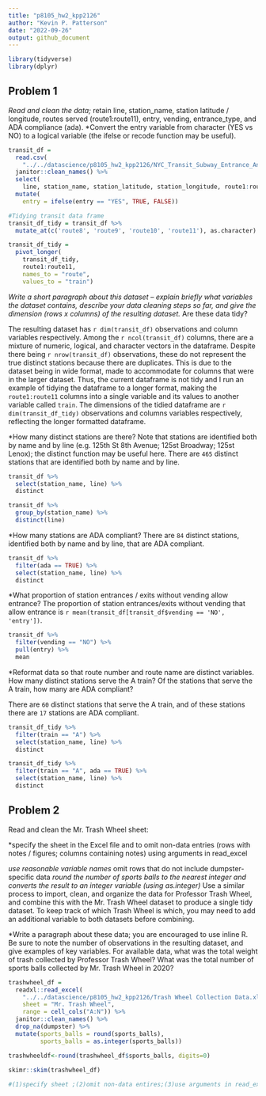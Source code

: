 ```yaml
---
title: "p8105_hw2_kpp2126"
author: "Kevin P. Patterson"
date: "2022-09-26"
output: github_document
---
```


```r
library(tidyverse)
library(dplyr)
```

## Problem 1

*Read and clean the data; 
*retain line, station_name, station latitude / longitude, routes served (route1:route11), entry, vending, entrance_type, and ADA compliance (ada). 
*Convert the entry variable from character (YES vs NO) to a logical variable (the ifelse or recode function may be useful).
```r
transit_df =
  read.csv(
    "../../datascience/p8105_hw2_kpp2126/NYC_Transit_Subway_Entrance_And_Exit_Data.csv") %>%
  janitor::clean_names() %>%
  select(
    line, station_name, station_latitude, station_longitude, route1:route11, entry, vending, entrance_type, ada) %>%
  mutate(
    entry = ifelse(entry == "YES", TRUE, FALSE))

#Tidying transit data frame
transit_df_tidy = transit_df %>%
  mutate_at(c('route8', 'route9', 'route10', 'route11'), as.character)

transit_df_tidy = 
  pivot_longer(
    transit_df_tidy,
    route1:route11,
    names_to = "route",
    values_to = "train")
```

*Write a short paragraph about this dataset – explain briefly what variables the dataset contains, describe your data cleaning steps so far, and give the dimension (rows x columns) of the resulting dataset. 
*Are these data tidy?

The resulting dataset has `r dim(transit_df)` observations and column variables respectively. Among the `r ncol(transit_df)` columns,  there are a mixture of numeric, logical, and character vectors in the dataframe. Despite there being `r nrow(transit_df)` observations, these do not represent the true distinct stations because there are duplicates. This is due to the dataset being in wide format, made to accommodate for columns that were in the larger dataset. Thus, the current dataframe is not tidy and I run an example of tidying the dataframe to a longer format, making the `route1:route11` columns into a single variable and its values to another variable called `train`. The dimensions of the tidied dataframe are `r dim(transit_df_tidy)` observations and columns variables respectively, reflecting the longer formatted dataframe.

*How many distinct stations are there? Note that stations are identified both by name and by line (e.g. 125th St 8th Avenue; 125st Broadway; 125st Lenox); the distinct function may be useful here.
There are `465` distinct stations that are identified both by name and by line.

```r
transit_df %>%
  select(station_name, line) %>%
  distinct

transit_df %>% 
  group_by(station_name) %>% 
  distinct(line)
```

*How many stations are ADA compliant?
There are `84` distinct stations, identified both by name and by line, that are ADA compliant.
```r
transit_df %>%
  filter(ada == TRUE) %>%
  select(station_name, line) %>%
  distinct
```

*What proportion of station entrances / exits without vending allow entrance?
The proportion of station entrances/exits without vending that allow entrance is `r mean(transit_df[transit_df$vending == 'NO', 'entry'])`.
```r
transit_df %>%
  filter(vending == "NO") %>%
  pull(entry) %>%
  mean
```

*Reformat data so that route number and route name are distinct variables. How many distinct stations serve the A train? Of the stations that serve the A train, how many are ADA compliant?

There are `60` distinct stations that serve the A train, and of these stations there are `17` stations are ADA compliant.
```r
transit_df_tidy %>%
  filter(train == "A") %>%
  select(station_name, line) %>%
  distinct

transit_df_tidy %>%
  filter(train == "A", ada == TRUE) %>%
  select(station_name, line) %>%
  distinct
```

## Problem 2

Read and clean the Mr. Trash Wheel sheet:

*specify the sheet in the Excel file and to omit non-data entries (rows with notes / figures; columns containing notes) using arguments in read_excel

*use reasonable variable names
*omit rows that do not include dumpster-specific data
*round the number of sports balls to the nearest integer and converts the result to an integer variable (using as.integer)
*Use a similar process to import, clean, and organize the data for Professor Trash Wheel, and combine this with the Mr. Trash Wheel dataset to produce a single tidy dataset. To keep track of which Trash Wheel is which, you may need to add an additional variable to both datasets before combining.

*Write a paragraph about these data; you are encouraged to use inline R. Be sure to note the number of observations in the resulting dataset, and give examples of key variables. For available data, what was the total weight of trash collected by Professor Trash Wheel? What was the total number of sports balls collected by Mr. Trash Wheel in 2020?

```r
trashwheel_df =
  readxl::read_excel(
    "../../datascience/p8105_hw2_kpp2126/Trash Wheel Collection Data.xlsx",
    sheet = "Mr. Trash Wheel",
    range = cell_cols("A:N")) %>%
  janitor::clean_names() %>%
  drop_na(dumpster) %>%
  mutate(sports_balls = round(sports_balls),
         sports_balls = as.integer(sports_balls))

trashwheeldf<-round(trashwheel_df$sports_balls, digits=0)
  
skimr::skim(trashwheel_df)

#(1)specify sheet ;(2)omit non-data entires;(3)use arguments in read_excel
```



